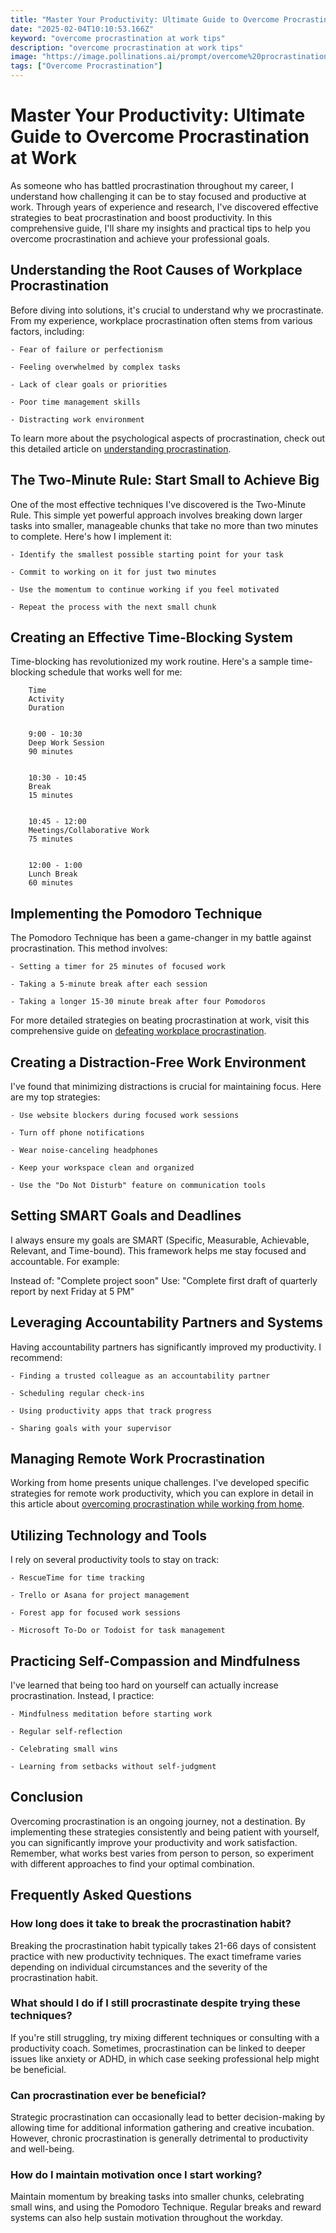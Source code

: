 ```yaml
---
title: "Master Your Productivity: Ultimate Guide to Overcome Procrastination at Work"
date: "2025-02-04T10:10:53.166Z"
keyword: "overcome procrastination at work tips"
description: "overcome procrastination at work tips"
image: "https://image.pollinations.ai/prompt/overcome%20procrastination%20at%20work%20tips%2C%20realistic%20photo%2C%20high%20quality%2C%204k?width=1024&height=1024&nologo=true"
tags: ["Overcome Procrastination"]
---
```


# Master Your Productivity: Ultimate Guide to Overcome Procrastination at Work


As someone who has battled procrastination throughout my career, I understand how challenging it can be to stay focused and productive at work. Through years of experience and research, I've discovered effective strategies to beat procrastination and boost productivity. In this comprehensive guide, I'll share my insights and practical tips to help you overcome procrastination and achieve your professional goals.



## Understanding the Root Causes of Workplace Procrastination


Before diving into solutions, it's crucial to understand why we procrastinate. From my experience, workplace procrastination often stems from various factors, including:




    - Fear of failure or perfectionism

    - Feeling overwhelmed by complex tasks

    - Lack of clear goals or priorities

    - Poor time management skills

    - Distracting work environment



To learn more about the psychological aspects of procrastination, check out this detailed article on [understanding procrastination](https://productivityprospect.com/blog/overcome-procrastination-meaning/).



## The Two-Minute Rule: Start Small to Achieve Big


One of the most effective techniques I've discovered is the Two-Minute Rule. This simple yet powerful approach involves breaking down larger tasks into smaller, manageable chunks that take no more than two minutes to complete. Here's how I implement it:




    - Identify the smallest possible starting point for your task

    - Commit to working on it for just two minutes

    - Use the momentum to continue working if you feel motivated

    - Repeat the process with the next small chunk



## Creating an Effective Time-Blocking System


Time-blocking has revolutionized my work routine. Here's a sample time-blocking schedule that works well for me:




    
        Time
        Activity
        Duration
    
    
        9:00 - 10:30
        Deep Work Session
        90 minutes
    
    
        10:30 - 10:45
        Break
        15 minutes
    
    
        10:45 - 12:00
        Meetings/Collaborative Work
        75 minutes
    
    
        12:00 - 1:00
        Lunch Break
        60 minutes
    




## Implementing the Pomodoro Technique


The Pomodoro Technique has been a game-changer in my battle against procrastination. This method involves:




    - Setting a timer for 25 minutes of focused work

    - Taking a 5-minute break after each session

    - Taking a longer 15-30 minute break after four Pomodoros



For more detailed strategies on beating procrastination at work, visit this comprehensive guide on [defeating workplace procrastination](https://productivityprospect.com/blog/how-to-beat-procrastination-at-work/).



## Creating a Distraction-Free Work Environment


I've found that minimizing distractions is crucial for maintaining focus. Here are my top strategies:




    - Use website blockers during focused work sessions

    - Turn off phone notifications

    - Wear noise-canceling headphones

    - Keep your workspace clean and organized

    - Use the "Do Not Disturb" feature on communication tools



## Setting SMART Goals and Deadlines


I always ensure my goals are SMART (Specific, Measurable, Achievable, Relevant, and Time-bound). This framework helps me stay focused and accountable. For example:



Instead of: "Complete project soon"
Use: "Complete first draft of quarterly report by next Friday at 5 PM"

## Leveraging Accountability Partners and Systems


Having accountability partners has significantly improved my productivity. I recommend:




    - Finding a trusted colleague as an accountability partner

    - Scheduling regular check-ins

    - Using productivity apps that track progress

    - Sharing goals with your supervisor



## Managing Remote Work Procrastination


Working from home presents unique challenges. I've developed specific strategies for remote work productivity, which you can explore in detail in this article about [overcoming procrastination while working from home](https://productivityprospect.com/blog/procrastination-solutions-for-working-from-home/).



## Utilizing Technology and Tools


I rely on several productivity tools to stay on track:




    - RescueTime for time tracking

    - Trello or Asana for project management

    - Forest app for focused work sessions

    - Microsoft To-Do or Todoist for task management



## Practicing Self-Compassion and Mindfulness


I've learned that being too hard on yourself can actually increase procrastination. Instead, I practice:




    - Mindfulness meditation before starting work

    - Regular self-reflection

    - Celebrating small wins

    - Learning from setbacks without self-judgment



## Conclusion


Overcoming procrastination is an ongoing journey, not a destination. By implementing these strategies consistently and being patient with yourself, you can significantly improve your productivity and work satisfaction. Remember, what works best varies from person to person, so experiment with different approaches to find your optimal combination.



## Frequently Asked Questions


### How long does it take to break the procrastination habit?

Breaking the procrastination habit typically takes 21-66 days of consistent practice with new productivity techniques. The exact timeframe varies depending on individual circumstances and the severity of the procrastination habit.



### What should I do if I still procrastinate despite trying these techniques?

If you're still struggling, try mixing different techniques or consulting with a productivity coach. Sometimes, procrastination can be linked to deeper issues like anxiety or ADHD, in which case seeking professional help might be beneficial.



### Can procrastination ever be beneficial?

Strategic procrastination can occasionally lead to better decision-making by allowing time for additional information gathering and creative incubation. However, chronic procrastination is generally detrimental to productivity and well-being.



### How do I maintain motivation once I start working?

Maintain momentum by breaking tasks into smaller chunks, celebrating small wins, and using the Pomodoro Technique. Regular breaks and reward systems can also help sustain motivation throughout the workday.

